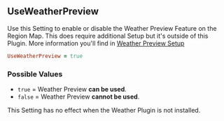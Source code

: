 ## UseWeatherPreview

Use this Setting to enable or disable the Weather Preview Feature on the Region Map. This does require additional Setup but it's outside of this Plugin. More information you'll find in [Weather Preview Setup](../../plugin-setup/weather-preview)

```ruby
UseWeatherPreview = true
```

### Possible Values

- `true` = Weather Preview **<Gn>can be used</Gn>**.
- `false` = Weather Preview **<Rd>cannot be used</Rd>**.

<Callout type="hint">
  This Setting has no effect when the Weather Plugin is not installed.
</Callout>
